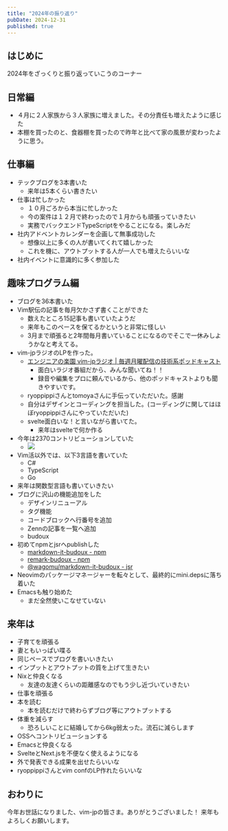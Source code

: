 ```yaml
---
title: "2024年の振り返り"
pubDate: 2024-12-31
published: true
---
```


## はじめに

2024年をざっくりと振り返っていこうのコーナー

## 日常編

- ４月に２人家族から３人家族に増えました。その分責任も増えたように感じた
- 本棚を買ったのと、食器棚を買ったので昨年と比べて家の風景が変わったように思う。

## 仕事編

- テックブログを3本書いた
	- 来年は5本くらい書きたい
- 仕事は忙しかった
	- １０月ごろから本当に忙しかった
	- 今の案件は１２月で終わったので１月からも頑張っていきたい
	- 実務でバックエンドTypeScriptをやることになる。楽しみだ
- 社内アドベントカレンダーを企画して無事成功した
	- 想像以上に多くの人が書いてくれて嬉しかった
	- これを機に、アウトプットする人が一人でも増えたらいいな
- 社内イベントに意識的に多く参加した

## 趣味プログラム編

- ブログを36本書いた
- Vim駅伝の記事を毎月欠かさず書くことができた
	- 数えたところ15記事も書いていたようだ
	- 来年もこのペースを保てるかというと非常に怪しい
	- 3月まで頑張ると2年間毎月書いていることになるのでそこで一休みしようかなと考えてる。
- vim-jpラジオのLPを作った。
	- [エンジニアの楽園 vim-jpラジオ \| 毎週月曜配信の技術系ポッドキャスト](https://vim-jp-radio.com/)
		- 面白いラジオ番組だから、みんな聞いてね！！
		- 録音や編集をプロに頼んでいるから、他のポッドキャストよりも聞きやすいです。
	- ryoppippiさんとtomoyaさんに手伝っていただいた。感謝
	- 自分はデザインとコーディングを担当した。(コーディングに関してはほぼryoppippiさんにやっていただいた)
	- svelte面白いな！と言いながら書いてた。
		- 来年はsvelteで何か作る
- 今年は2370コントリビューションしていた
	- ![](/images/blog/2024-12-31/img1.png)
- Vim活以外では、以下3言語を書いていた
	- C#
	- TypeScript
	- Go
- 来年は関数型言語も書いていきたい
- ブログに沢山の機能追加をした
	- デザインリニューアル
	- タグ機能
	- コードブロックへ行番号を追加
	- Zennの記事を一覧へ追加
	- budoux
- 初めてnpmとjsrへpublishした
	- [markdown-it-budoux - npm](https://www.npmjs.com/package/markdown-it-budoux)
	- [remark-budoux - npm](https://www.npmjs.com/package/remark-budoux)
	- [@wagomu/markdown-it-budoux - jsr](https://jsr.io/@wagomu/markdown-it-budoux)
- Neovimのパッケージマネージャーを転々として、最終的にmini.depsに落ち着いた
- Emacsも触り始めた
	- まだ全然使いこなせていない


## 来年は

- 子育てを頑張る
- 妻ともいっぱい喋る
- 同じペースでブログを書いいきたい
- インプットとアウトプットの質を上げて生きたい
- Nixと仲良くなる
	- 友達の友達くらいの距離感なのでもう少し近づいていきたい
- 仕事を頑張る
- 本を読む
	- 本を読むだけで終わらずブログ等にアウトプットする
- 体重を減らす
	- 恐ろしいことに結婚してから6kg弱太った。流石に減らします
- OSSへコントリビューションする
- Emacsと仲良くなる
- SvelteとNext.jsを不便なく使えるようになる
- 外で発表できる成果を出せたらいいな
- ryoppippiさんとvim confのLP作れたらいいな

## おわりに

今年お世話になりました、vim-jpの皆さま。ありがとうございました！
来年もよろしくお願いします。
